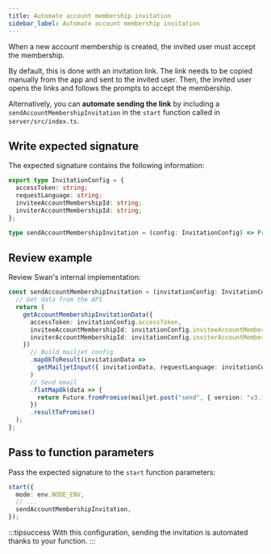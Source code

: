 ```yaml
---
title: Automate account membership invitation
sidebar_label: Automate account membership invitation
---
```


When a new account membership is created, the invited user must accept the membership.

By default, this is done with an invitation link.
The link needs to be copied manually from the app and sent to the invited user.
Then, the invited user opens the links and follows the prompts to accept the membership.

Alternatively, you can **automate sending the link** by including a `sendAccountMembershipInvitation` in the `start` function called in `server/src/index.ts`.

## Write expected signature

The expected signature contains the following information:

```ts
export type InvitationConfig = {
  accessToken: string;
  requestLanguage: string;
  inviteeAccountMembershipId: string;
  inviterAccountMembershipId: string;
};

type sendAccountMembershipInvitation = (config: InvitationConfig) => Promise<unknown>;
```

## Review example

Review Swan's internal implementation:

```ts title="index.ts"
const sendAccountMembershipInvitation = (invitationConfig: InvitationConfig) => {
  // Get data from the API
  return (
    getAccountMembershipInvitationData({
      accessToken: invitationConfig.accessToken,
      inviteeAccountMembershipId: invitationConfig.inviteeAccountMembershipId,
      inviterAccountMembershipId: invitationConfig.inviterAccountMembershipId,
    })
      // Build mailjet config
      .mapOkToResult(invitationData =>
        getMailjetInput({ invitationData, requestLanguage: invitationConfig.requestLanguage }),
      )
      // Send email
      .flatMapOk(data => {
        return Future.fromPromise(mailjet.post("send", { version: "v3.1" }).request(data));
      })
      .resultToPromise()
  );
};
```

## Pass to function parameters

Pass the expected signature to the `start` function parameters:

```ts title="index.ts"
start({
  mode: env.NODE_ENV,
  // ...
  sendAccountMembershipInvitation,
});
```

:::tipsuccess
With this configuration, sending the invitation is automated thanks to your function.
:::
